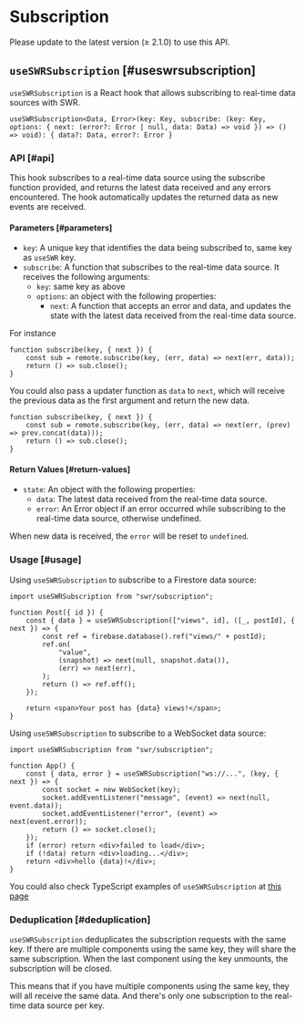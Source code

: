 
# Subscription

<Callout emoji="✅">Please update to the latest version (≥ 2.1.0) to use this API.</Callout>

## `useSWRSubscription` [#useswrsubscription]

`useSWRSubscription` is a React hook that allows subscribing to real-time data sources with SWR.

```tsx
useSWRSubscription<Data, Error>(key: Key, subscribe: (key: Key, options: { next: (error?: Error | null, data: Data) => void }) => () => void): { data?: Data, error?: Error }
```

### API [#api]

This hook subscribes to a real-time data source using the subscribe function provided, and returns the latest data received and any errors encountered. The hook automatically updates the returned data as new events are received.

#### Parameters [#parameters]

-   `key`: A unique key that identifies the data being subscribed to, same key as `useSWR` key.
-   `subscribe`: A function that subscribes to the real-time data source. It receives the following arguments:
    -   `key`: same key as above
    -   `options`: an object with the following properties:
        -   `next`: A function that accepts an error and data, and updates the state with the latest data received from the real-time data source.

For instance

```tsx
function subscribe(key, { next }) {
    const sub = remote.subscribe(key, (err, data) => next(err, data));
    return () => sub.close();
}
```

You could also pass a updater function as `data` to `next`, which will receive the previous data as the first argument and return the new data.

```tsx
function subscribe(key, { next }) {
    const sub = remote.subscribe(key, (err, data) => next(err, (prev) => prev.concat(data)));
    return () => sub.close();
}
```

#### Return Values [#return-values]

-   `state`: An object with the following properties:
    -   `data`: The latest data received from the real-time data source.
    -   `error`: An Error object if an error occurred while subscribing to the real-time data source, otherwise undefined.

When new data is received, the `error` will be reset to `undefined`.

### Usage [#usage]

Using `useSWRSubscription` to subscribe to a Firestore data source:

```tsx
import useSWRSubscription from "swr/subscription";

function Post({ id }) {
    const { data } = useSWRSubscription(["views", id], ([_, postId], { next }) => {
        const ref = firebase.database().ref("views/" + postId);
        ref.on(
            "value",
            (snapshot) => next(null, snapshot.data()),
            (err) => next(err),
        );
        return () => ref.off();
    });

    return <span>Your post has {data} views!</span>;
}
```

Using `useSWRSubscription` to subscribe to a WebSocket data source:

```tsx
import useSWRSubscription from "swr/subscription";

function App() {
    const { data, error } = useSWRSubscription("ws://...", (key, { next }) => {
        const socket = new WebSocket(key);
        socket.addEventListener("message", (event) => next(null, event.data));
        socket.addEventListener("error", (event) => next(event.error));
        return () => socket.close();
    });
    if (error) return <div>failed to load</div>;
    if (!data) return <div>loading...</div>;
    return <div>hello {data}!</div>;
}
```

You could also check TypeScript examples of `useSWRSubscription` at [this page](/docs/typescript#useswrsubscription)

### Deduplication [#deduplication]

`useSWRSubscription` deduplicates the subscription requests with the same key.
If there are multiple components using the same key, they will share the same subscription.
When the last component using the key unmounts, the subscription will be closed.

This means that if you have multiple components using the same key, they will all receive the same data.
And there's only one subscription to the real-time data source per key.
